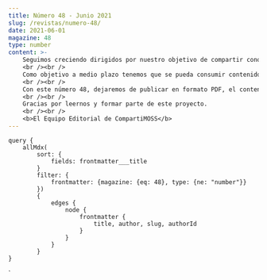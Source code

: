 ```yaml
---
title: Número 48 - Junio 2021
slug: /revistas/numero-48/
date: 2021-06-01
magazine: 48
type: number
content: >-
    Seguimos creciendo dirigidos por nuestro objetivo de compartir conocimiento técnico con la comunidad. Nuestro canal de YouTube será nuestro próximo reto, como complemento a los artículos de nuestra revista.  
    <br /><br />
    Como objetivo a medio plazo tenemos que se pueda consumir contenido escrito y en video, que lleguemos a más lectores y que nuestros autores puedan elegir como compartir su conocimiento. ¿te apuntas?  
    <br /><br />
    Con este número 48, dejaremos de publicar en formato PDF, el contenido en web es el preferido por nuestros lectores y moveremos nuestros esfuerzos a seguir mejorando el formato y la entrega del contenido en web, para que sea accesible para todos.  
    <br /><br />
    Gracias por leernos y formar parte de este proyecto.  
    <br /><br />
    <b>​El Equipo Editorial de CompartiMOSS</b>
---
```



<NumberHeader frontmatter={props.pageContext.frontmatter} />

<ViewArticles articles={props.data.allMdx} title="Índice" />

<ViewPartners />

    query {
        allMdx(    
            sort: {
                fields: frontmatter___title
            }
            filter: {
                frontmatter: {magazine: {eq: 48}, type: {ne: "number"}}
            }) 
            {
                edges {
                    node {
                        frontmatter {
                            title, author, slug, authorId
                        }      
                    }
                }
            }
    }
`
